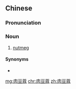 {{also|肉荳蔻}}
==Chinese==
{{zh-forms|type=12|alt=肉荳蔻*,肉豆寇}}

===Pronunciation===
{{zh-pron
|m=ròudòukòu
|c=juk6 dau6 kau3
|cat=n
}}

===Noun===
{{zh-noun}}

# [[nutmeg]]

====Synonyms====
* {{zh-l|肉果}}

{{zh-cat|Spices and herbs}}

[[mg:肉豆蔻]]
[[chr:肉豆蔻]]
[[zh:肉豆蔻]]